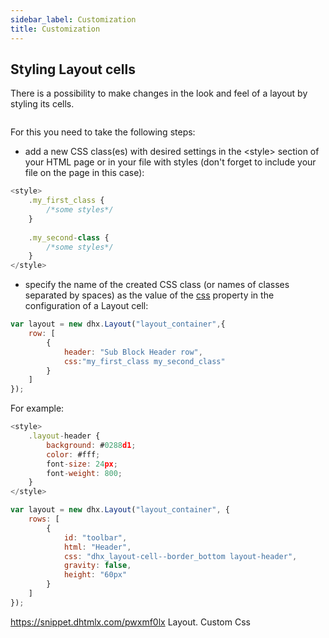 ```yaml
---
sidebar_label: Customization
title: Customization
---          
```


Styling Layout cells
----------------


There is a possibility to make changes in the look and feel of a layout by styling its cells. 

<img style="margin: 0px 0px 0px 20px; display: block;" src="layout/custom_css.png" alt=""/>

For this you need to take the following steps:

- add a new CSS class(es) with desired settings in the &lt;style&gt; section of your HTML page or in your file with styles (don't forget to include your file on the page in this case):

~~~js
<style>
	.my_first_class {
		/*some styles*/
	}
    
    .my_second-class {
		/*some styles*/
	}
</style>
~~~

- specify the name of the created CSS class (or names of classes separated by spaces) as the value of the [css](/layout/api/layout_css_config) property in the configuration of a Layout cell:

~~~js
var layout = new dhx.Layout("layout_container",{
    row: [
		{
			header: "Sub Block Header row",
			css:"my_first_class my_second_class"
		}
    ]    
});
~~~


For example:

~~~js
<style>
	.layout-header {
		background: #0288d1;
        color: #fff;
        font-size: 24px;
        font-weight: 800;
	}
</style>

var layout = new dhx.Layout("layout_container", {
	rows: [
    	{
        	id: "toolbar",
        	html: "Header",
        	css: "dhx_layout-cell--border_bottom layout-header",
        	gravity: false,
        	height: "60px"
		}
	]
});
~~~

https://snippet.dhtmlx.com/pwxmf0lx	Layout. Custom Css